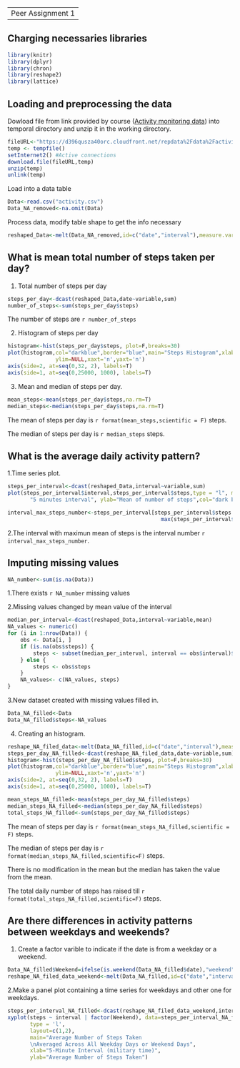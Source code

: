 -----------------------------------
Peer Assignment 1
-----------------------------------
## Charging necessaries libraries
```r
library(knitr)
library(dplyr)
library(chron)
library(reshape2)
library(lattice)
```

## Loading and preprocessing the data

Dowload file from link provided by course ([Activity monitoring data](https://d396qusza40orc.cloudfront.net/repdata%2Fdata%2Factivity.zip)) into temporal directory and unzip it in the working directory.

```r
fileURL<-"https://d396qusza40orc.cloudfront.net/repdata%2Fdata%2Factivity.zip"
temp <- tempfile()
setInternet2() #Active connections
download.file(fileURL,temp)
unzip(temp)
unlink(temp)

```

Load into a data table

```r
Data<-read.csv("activity.csv")
Data_NA_removed<-na.omit(Data)
```

Process data, modify table shape to get the info necessary
```r
reshaped_Data<-melt(Data_NA_removed,id=c("date","interval"),measure.vars="steps")
```


## What is mean total number of steps taken per day?

1. Total number of steps per day
```r
steps_per_day<-dcast(reshaped_Data,date~variable,sum)
number_of_steps<-sum(steps_per_day$steps)
```

The number of steps are `r number_of_steps`

2. Histogram of steps per day
  
```r
histogram<-hist(steps_per_day$steps, plot=F,breaks=30)
plot(histogram,col="darkblue",border="blue",main="Steps Histogram",xlab="Steps per day",ylab="Frec",
               ylim=NULL,xaxt='n',yaxt='n')
axis(side=2, at=seq(0,32, 2), labels=T)
axis(side=1, at=seq(0,25000, 1000), labels=T)
```

3. Mean and median of steps per day.
 
```r
mean_steps<-mean(steps_per_day$steps,na.rm=T)
median_steps<-median(steps_per_day$steps,na.rm=T)
```
 
The mean of steps per day is `r format(mean_steps,scientific = F)` steps.

The median of steps per day is `r median_steps` steps.

## What is the average daily activity pattern?

1.Time series plot.

```r
steps_per_interval<-dcast(reshaped_Data,interval~variable,sum)
plot(steps_per_interval$interval,steps_per_interval$steps,type = "l", main="Daily activity pattern", xlab=
       "5 minutes interval", ylab="Mean of number of steps",col="dark blue")
```


```r
interval_max_steps_number<-steps_per_interval[steps_per_interval$steps %in% 
                                                max(steps_per_interval$steps),]$interval
```

2.The interval with maximun mean of steps is the interval number `r interval_max_steps_number`.

## Imputing missing values

```r
NA_number<-sum(is.na(Data))
```

1.There exists `r NA_number` missing values

2.Missing values changed by mean value of the interval
```r
median_per_interval<-dcast(reshaped_Data,interval~variable,mean)
NA_values <- numeric()
for (i in 1:nrow(Data)) {
    obs <- Data[i, ]
    if (is.na(obs$steps)) {
        steps <- subset(median_per_interval, interval == obs$interval)$steps
    } else {
        steps <- obs$steps
    }
    NA_values<- c(NA_values, steps)
}
```

3.New dataset created with missing values filled in.
```r
Data_NA_filled<-Data
Data_NA_filled$steps<-NA_values
```
4. Creating an histogram.
```r
reshape_NA_filed_data<-melt(Data_NA_filled,id=c("date","interval"),measure.vars="steps")
steps_per_day_NA_filled<-dcast(reshape_NA_filed_data,date~variable,sum)
histogram<-hist(steps_per_day_NA_filled$steps, plot=F,breaks=30)
plot(histogram,col="darkblue",border="blue",main="Steps Histogram",xlab="Steps per day",ylab="Frec",
               ylim=NULL,xaxt='n',yaxt='n')
axis(side=2, at=seq(0,32, 2), labels=T)
axis(side=1, at=seq(0,25000, 1000), labels=T)
```


```r
mean_steps_NA_filled<-mean(steps_per_day_NA_filled$steps)
median_steps_NA_filled<-median(steps_per_day_NA_filled$steps)
total_steps_NA_filled<-sum(steps_per_day_NA_filled$steps)
```
 
The mean of steps per day is `r format(mean_steps_NA_filled,scientific = F)` steps.

The median of steps per day is `r format(median_steps_NA_filled,scientific=F)` steps.

There is no modification in the mean but the median has taken the value from the mean.

The total daily number of steps has raised till `r format(total_steps_NA_filled,scientific=F)` steps.

## Are there differences in activity patterns between weekdays and weekends?

1. Create a factor varible to indicate if the date is from a weekday or a weekend.

```r
Data_NA_filled$Weekend=ifelse(is.weekend(Data_NA_filled$date),"weekend","weekday")
reshape_NA_filed_data_weekend<-melt(Data_NA_filled,id=c("date","interval","Weekend"),measure.vars="steps")
```

2.Make a panel plot containing a time series for weekdays and other one for weekdays.
```r
steps_per_interval_NA_filled<-dcast(reshape_NA_filed_data_weekend,interval+Weekend~variable,sum)
xyplot(steps ~ interval | factor(Weekend), data=steps_per_interval_NA_filled, 
       type = 'l',
       layout=c(1,2),
       main="Average Number of Steps Taken 
       \nAveraged Across All Weekday Days or Weekend Days",
       xlab="5-Minute Interval (military time)",
       ylab="Average Number of Steps Taken")
```
